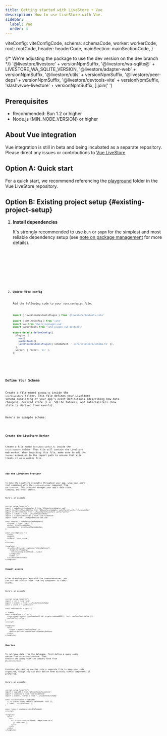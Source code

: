 ```yaml
---
title: Getting started with LiveStore + Vue
description: How to use LiveStore with Vue.
sidebar:
  label: Vue
  order: 4
---
```



  viteConfig: viteConfigCode,
  schema: schemaCode,
  worker: workerCode,
  root: rootCode,
  header: headerCode,
  mainSection: mainSectionCode,
}

{/* We're adjusting the package to use the dev version on the dev branch */}
  '@livestore/livestore' + versionNpmSuffix,
  '@livestore/wa-sqlite@' + LIVESTORE_WA_SQLITE_VERSION,
  '@livestore/adapter-web' + versionNpmSuffix,
  '@livestore/utils' + versionNpmSuffix,
  '@livestore/peer-deps' + versionNpmSuffix,
  '@livestore/devtools-vite' + versionNpmSuffix,
  'slashv/vue-livestore' + versionNpmSuffix,
].join(' ')

## Prerequisites

- Recommended: Bun 1.2 or higher
- Node.js {MIN_NODE_VERSION} or higher

## About Vue integration

Vue integration is still in beta and being incubated as a separate repository. Please direct any issues or contributions to [Vue LiveStore](https://github.com/slashv/vue-livestore)

## Option A: Quick start

For a quick start, we recommend referencing the [playground](https://github.com/slashv/vue-livestore/tree/main/playground) folder in the Vue LiveStore repository.

## Option B: Existing project setup \{#existing-project-setup\}

<Steps>

1. **Install dependencies**

   It's strongly recommended to use `bun` or `pnpm` for the simplest and most reliable dependency setup (see [note on package management](/misc/package-management) for more details).

   <Tabs syncKey="package-manager">
     <TabItem label="bun">
       <Code code={'bun install ' + manualInstallDepsStr} lang="sh" />
     </TabItem>
     <TabItem label="pnpm">
       <Code code={'pnpm add ' + manualInstallDepsStr} lang="sh" />
     </TabItem>
     <TabItem label="npm">
       <Code code={'npm install ' + manualInstallDepsStr} lang="sh" />
     </TabItem>
   </Tabs>

2. **Update Vite config**

   Add the following code to your `vite.config.js` file:

    ```ts
    import { livestoreDevtoolsPlugin } from '@livestore/devtools-vite'

    import { defineConfig } from 'vite'
    import vue from '@vitejs/plugin-vue'
    import vueDevTools from 'vite-plugin-vue-devtools'

    export default defineConfig({
      plugins: [
        vue(),
        vueDevTools(),
        livestoreDevtoolsPlugin({ schemaPath: './src/livestore/schema.ts' }),
      ],
      worker: { format: 'es' },
    })
    ```

</Steps>

### Define Your Schema

Create a file named `schema.ts` inside the `src/livestore` folder. This file defines your LiveStore schema consisting of your app's event definitions (describing how data changes), derived state (i.e. SQLite tables), and materializers (how state is derived from events).

Here's an example schema:

<Code code={CODE.schema} lang="ts" title="src/livestore/schema.ts" />

### Create the LiveStore Worker

Create a file named `livestore.worker.ts` inside the `src/livestore` folder. This file will contain the LiveStore web worker. When importing this file, make sure to add the `?worker` extension to the import path to ensure that Vite treats it as a worker file.

<Code code={CODE.worker} lang="ts" title="src/livestore/livestore.worker.ts" />

### Add the LiveStore Provider

To make the LiveStore available throughout your app, wrap your app's root component with the `LiveStoreProvider` component from `vue-livestore`. This provider manages your app's data store, loading, and error states.

Here's an example:

```vue
<script setup lang="ts">
import { makePersistedAdapter } from '@livestore/adapter-web'
import LiveStoreSharedWorker from '@livestore/adapter-web/shared-worker?sharedworker'
import LiveStoreWorker from './livestore/livestore.worker?worker'
import { schema } from './livestore/schema'
import { LiveStoreProvider } from 'vue-livestore'
import ToDos from './components/to-dos.vue'

const adapter = makePersistedAdapter({
  storage: { type: 'opfs' },
  worker: LiveStoreWorker,
  sharedWorker: LiveStoreSharedWorker,
})

const storeOptions = {
  schema,
  adapter,
  storeId: 'test_store',
}
</script>

<template>
  <LiveStoreProvider :options="storeOptions">
    <template #loading>
      <div>Loading LiveStore...</div>
    </template>
    <ToDos />
  </LiveStoreProvider>
</template>
```

### Commit events

After wrapping your app with the `LiveStoreProvider`, you can use the `useStore` hook from any component to commit events.

Here's an example:

```vue
<script setup lang="ts">
import { ref } from 'vue'
import { events } from '../livestore/schema'
const { store } = useStore()

const newTodoText = ref('')

// Events
const createTodo = () => {
  store.commit(events.todoCreated({ id: crypto.randomUUID(), text: newTodoText.value }))
  newTodoText.value = ''
}
</script>

<template>
  <div>
    <input v-model="newTodoText" />
    <button @click="createTodo">Create</button>
  </div>
</template>
```

### Queries

To retrieve data from the database, first define a query using `queryDb` from `@livestore/livestore`. Then, execute the query with the `useQuery` hook from `@livestore/react`.

Consider abstracting queries into a separate file to keep your code organized, though you can also define them directly within components if preferred.

Here's an example:

```vue
<script setup lang="ts">
import { queryDb } from '@livestore/livestore'
import { useQuery } from 'vue-livestore'
import { events, tables } from '../livestore/schema'

const visibleTodos$ = queryDb(
  () => tables.todos.where({ deletedAt: null }),
  { label: 'visibleTodos' },
)

const todos = useQuery(visibleTodos$)
</script>

<template>
  <div>
    <ul>
      <li v-for="todo in todos" :key="todo.id">
        {{ todo.text }}
      </li>
    </ul>
  </div>
</template>
```